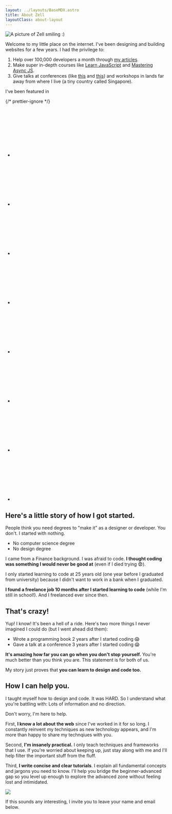 ```yaml
---
layout: ../layouts/BaseMDX.astro
title: About Zell
layoutClass: about-layout
---
```




<Image
  class='about__headshot'
  src='/images/zell/zell-profile-pic.jpg'
  alt='A picture of Zell smiling :)'
/>

Welcome to my little place on the internet. I've been designing and building websites for a few years. I had the privilege to:

1. Help over 100,000 developers a month through [my articles](/blog).
2. Make super in-depth courses like [Learn JavaScript](https://learnjavascript.today) and [Mastering Async JS](https://asyncjs.today).
3. Give talks at conferences (like [this](https://vimeo.com/194962824) and [this](https://www.youtube.com/watch?v=6fdIva47wZE)) and workshops in lands far away from where I live (a tiny country called Singapore).

<div class='about__featured'>
  <span>I've been featured in</span>

{/* prettier-ignore */}
  <ul class="about-social">
    <li><SVG name='a-list-apart' /></li>
    <li><SVG name='css-tricks' /></li>
    <li><SVG name='smashing-mag' /></li>
    <li><SVG name='sitepoint' /></li>
    <li><SVG name='css-weekly' /></li>
    <li><SVG name='javascript-weekly' /></li>
    <li><SVG name='free-code-camp' /></li>
    <li><SVG name='devto' /></li>
  </ul>
</div>

## Here's a little story of how I got started.

People think you need degrees to "make it" as a designer or developer. You don't. I started with nothing.

- No computer science degree
- No design degree

I came from a Finance background. I was afraid to code. **I thought coding was something I would never be good at** (even if I died trying 😨).

I only started learning to code at 25 years old (one year before I graduated from university) because I didn't want to work in a bank when I graduated.

**I found a freelance job 10 months after I started learning to code** (while I'm still in school!). And I freelanced ever since then.

## That's crazy!

Yup! I know! It's been a hell of a ride. Here's two more things I never imagined I could do (but I went ahead did them):

- Wrote a programming book 2 years after I started coding 😱
- Gave a talk at a conference 3 years after I started coding 😱

**It's amazing how far you can go when you don't stop yourself.** You're much better than you think you are. This statement is for both of us.

My story just proves that **you can learn to design and code too.**

## How I can help you.

I taught myself how to design and code. It was HARD. So I understand what you're battling with: Lots of information and no direction.

Don't worry, I'm here to help.

First, **I know a lot about the web** since I've worked in it for so long. I constantly reinvent my techniques as new technology appears, and I'm more than happy to share my technqiues with you.

Second, **I'm insanely practical.** I only teach techniques and frameworks that I use. If you're worried about keeping up, just stay along with me and I'll help filter the important stuff from the fluff.

Third, **I write concise and clear tutorials**. I explain all fundamental concepts and jargons you need to know. I'll help you bridge the beginner-advanced gap so you level up enough to explore the advanced zone without feeling lost and intimidated.

<Image
  src='/images/about/tutorials.png'
  caption='I help you bridge the beginner-advanced gap'
/>

If this sounds any interesting, I invite you to leave your name and email below.

<Testimonial name='louis-lazaris' />
<Testimonial name='zoran-jambor' />
